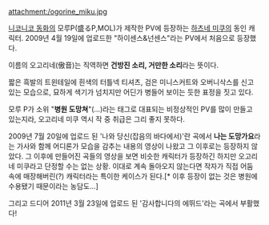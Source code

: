attachment:/ogorine_miku.jpg

{{{+2 '''傲音 みく'''}}}

[[니코니코 동화]]의 모루P(盛るP,MOL)가 제작한 PV에 등장하는 [[하츠네 미쿠]]의 동인 캐릭터. 2009년 4월 19일에 업로드한 "하이센스&넌센스"라는 PV에서 처음으로 등장했다.  

이름의 오고리네(傲音)는 직역하면 '''건방진 소리, 거만한 소리'''라는 뜻이다. 

짧은 흑발의 트윈테일에 흰색의 터틀넥 티셔츠, 검은 미니스커트와 오버니삭스를 신고 있는 모습으로, 묘하게 색기가 넘치지만 어딘가 병들어 보이는 듯한 표정을 짓고 있다.  

모루 P가 소위 "'''병원 도망쳐'''"(…)라는 태그로 대표되는 비정상적인 PV를 많이 만들고 있는지라, 오고리네 미쿠 역시 작 중 취급은 그리 좋지 못하다.

2009년 7월 20일에 업로드 된 '나와 당신(잡음의 바다에서)'란 곡에서 '''나는 도망가요'''라는 가사와 함께 어디론가 모습을 감추는 내용의 영상이 나왔고 그 이후로는 등장하지 않았다. 그 이후에 만들어진 곡들의 영상을 보면 비슷한 캐릭터가 등장하긴 하지만 오고리네 미쿠라고 단정할 수는 없는 상황. 이대로 계속 돌아오지 않는다면 작자가 직접 어둠 속에 매장해버린(?) 캐릭터라는 특이한 케이스가 된다.[* 이후 등장이 없는 것은 병원에 수용됐기 때문이라는 농담도...]

그리고 드디어 2011년 3월 23일에 업로드 된 '감사합니다의 에뛰드'라는 곡에서 부활했다!
